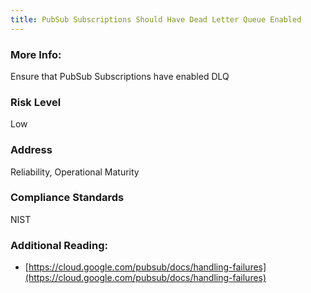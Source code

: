 ```yaml
---
title: PubSub Subscriptions Should Have Dead Letter Queue Enabled
---
```


### More Info:

Ensure that PubSub Subscriptions have enabled DLQ

### Risk Level

Low

### Address

Reliability, Operational Maturity

### Compliance Standards

NIST

### Additional Reading:

- [https://cloud.google.com/pubsub/docs/handling-failures](https://cloud.google.com/pubsub/docs/handling-failures)
